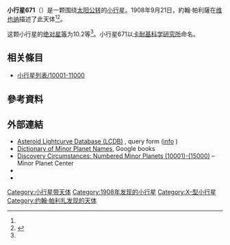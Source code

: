 {{Infobox planet
 | minorplanet     = yes
 | name            = 671 Carnegia
 | background      = #D6D6D6
 | image = 
 | image_size      = 
 | caption         =
 | discovery_ref   =  <ref name="MPC-object" />
 | discoverer      = [[約翰·帕利薩|約翰·帕利薩]]
 | discovery_site  = [[维也纳|维也纳]]
 | discovered      = 1908年9月21日
 | mpc_name        = 671 Carnegia
 | alt_names       = 671 Carnegia
 | pronounced      = 
 | named_after     = <ref name="MPC-object" />
 | mp_category     = [[主帶小行星|主帶小行星]] <ref name="MPC-object" /><ref name="jpldata" />
 | orbit_ref       = <ref name="a">[http://ssd.jpl.nasa.gov/sbdb.cgi?sstr=671 671] {{Wayback|url=http://ssd.jpl.nasa.gov/sbdb.cgi?sstr=671 |date=20151229081747 }}，小行星數據庫瀏覽器（JPL Small-Body Database Browser）－[[美国国家航空航天局|美国国家航空航天局]]喷气推进实验室</ref>
 | epoch           = 2018-03-23.0（[[儒略日|JD]] 2458200.5）
 | uncertainty     = 0
 | observation_arc = 
 | aphelion = {{convert|3.301|AU|km|3|abbr=on|lk=out}}
 | perihelion      = {{convert|2.8863274|AU|km|3|abbr=on}}
 | semimajor       = 3.0936306
 | eccentricity    = 0.0670097
 | period          = 5.44[[儒略年|yr]]
 | mean_anomaly    = 318.29595[[度|°]]
 | mean_motion     = {{Deg2DMS|0.18113450|sup=ms}} / day
 | inclination     = 8.02722
 | asc_node        = 0.51821°
 | arg_peri        = 90.89182
 | mean_diameter   = 
 | rotation        = 
 | albedo          =
 | spectral_type   =
 | abs_magnitude   = 10.2<ref name="jpldata" />
}}
'''小行星671'''（{{lang-en|671 Carnegia}}）是一颗围绕[[太阳|太阳]][[公转|公转]]的[[小行星|小行星]]。1908年9月21日，約翰·帕利薩在[[维也纳|维也纳]]描述了此天体<ref name="a" /><ref>{{cite news|title=小行星列表|url=http://cfa-www.harvard.edu/iau/lists/NumberedMPs.txt|accessdate=2018-10-19|newspaper=哈佛大学|archive-date=2008-05-17|archive-url=https://web.archive.org/web/20080517010638/http://cfa-www.harvard.edu/iau/lists/NumberedMPs.txt|dead-url=no}}</ref>。

这颗小行星的[[绝对星等|绝对星等]]为10.2等<ref name="a" />。小行星671以[[卡耐基科学研究所|卡耐基科学研究所]]命名。

== 相关條目 ==
*[[小行星列表/10001-11000|小行星列表/10001-11000]]

== 參考資料 ==
{{reflist|refs=

<ref name="jpldata">{{cite web
 |type         = 2018-01-26 last obs.
 |title        = JPL Small-Body Database Browser:671 Carnegia-671 Carnegia
 |url          = https://ssd.jpl.nasa.gov/sbdb.cgi?sstr=671
 |publisher    = [[Jet_Propulsion_Laboratory|Jet Propulsion Laboratory]]
 |accessdate   = 28 March 2018
 |archive-date = 2020-09-26
 |archive-url  = https://web.archive.org/web/20200926053532/https://ssd.jpl.nasa.gov/sbdb.cgi?sstr=671
 |dead-url     = no
}}</ref>

<ref name="MPC-object">{{cite web
  |title      = 671 Carnegia
  |work      = Minor Planet Center
  |url      = https://www.minorplanetcenter.net/db_search/show_object?object_id=671
  |accessdate      = 28 March 2018
  |archive-date      = 2016-03-04
  |archive-url      = https://web.archive.org/web/20160304105738/http://minorplanetcenter.net/db_search/show_object?object_id=671
  |dead-url      = no
  }}</ref>

}}

==  外部連結 ==
* [http://www.minorplanet.info/PHP/lcdbsummaryquery.php Asteroid Lightcurve Database (LCDB)] {{Wayback|url=http://www.minorplanet.info/PHP/lcdbsummaryquery.php |date=20171210173955 }}, query form ([http://www.minorplanet.info/lightcurvedatabase.html info] {{Wayback|url=http://www.minorplanet.info/lightcurvedatabase.html |date=20171216050541 }})
* [https://books.google.com/books?id=aeAg1X7afOoC&pg Dictionary of Minor Planet Names], Google books
* [http://www.minorplanetcenter.net/iau/lists/NumberedMPs010001.html Discovery Circumstances: Numbered Minor Planets (10001)-(15000)] {{Wayback|url=http://www.minorplanetcenter.net/iau/lists/NumberedMPs010001.html |date=20180612162317 }} – Minor Planet Center
* {{AstDys|671}}
* {{JPL small body}}

{{Minor Planet Number|[[小行星670|小行星670]]|[[小行星672|小行星672]]}}
{{小天体}}

[[Category:小行星带天体|Category:小行星带天体]]
[[Category:1908年发现的小行星|Category:1908年发现的小行星]]
[[Category:X-型小行星|Category:X-型小行星]]
[[Category:约翰·帕利扎发现的天体|Category:约翰·帕利扎发现的天体]]